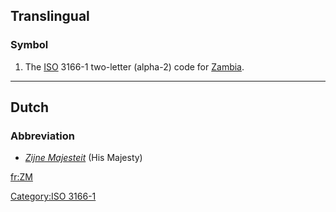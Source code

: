 ==Translingual==

===Symbol===
{{infl|mul|symbol}}

# The [[ISO]] 3166-1 two-letter (alpha-2) code for [[Zambia]].

[[Category:ISO 3166-1]]

----

==Dutch==

===Abbreviation===
{{infl|nl|abbreviation}}
* ''[[Zijne Majesteit]]'' (His Majesty)

[[fr:ZM]]